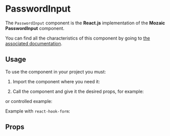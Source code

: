
<Meta title="Components/PasswordInput" component={PasswordInput} argTypes={argTypes} />

# PasswordInput

The `PasswordInput` component is the **React.js** implementation of the **Mozaic PasswordInput** component.

You can find all the characteristics of this component by going to [the associated documentation](https://mozaic.adeo.cloud/Components/Form/PasswordInput/).

## Usage

To use the component in your project you must:

1. Import the component where you need it:

<Source language="javascript" code="import { PasswordInput } from '@mozaic-ds/react';" />

2. Call the component and give it the desired props, for example:

<Canvas withSource="open">
    <Story story={Controls} />
</Canvas>

or controlled example:

<Canvas withSource="open">
    <Story story={Example} />
</Canvas>

Example with `react-hook-form`:

<Canvas withSource="open">
    <Story story={ReactHookForm} />
</Canvas>

## Props

<ArgsTable of={PasswordInput} />
